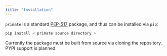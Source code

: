 ```yaml
---
title: "Installation"
---
```


`primate` is a standard [PEP-517](https://peps.python.org/pep-0517/) package, and thus can be installed via `pip`: 

```python
pip install < primate source directory >
```

Currently the package must be built from source via cloning the repository. PYPI support is planned. 

<!-- https://stackoverflow.com/questions/122906s39/quantifiable-metrics-benchmarks-on-the-usage-of-header-only-c-libraries/13593041#13593041 -->

